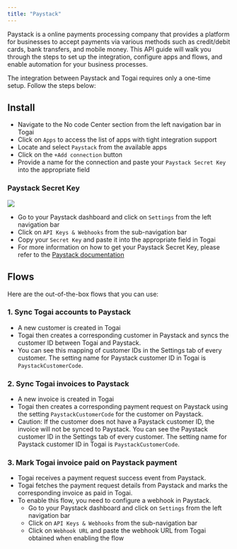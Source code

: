 ```yaml
---
title: "Paystack"
---
```


Paystack is a online payments processing company that provides a platform for businesses to accept payments via various methods such as credit/debit cards, bank transfers, and mobile money. This API guide will walk you through the steps to set up the integration, configure apps and flows, and enable automation for your business processes.

The integration between Paystack and Togai requires only a one-time setup. Follow the steps below:

## Install
   * Navigate to the No code Center section from the left navigation bar in Togai  
   * Click on `Apps` to access the list of apps with tight integration support  
   * Locate and select `Paystack` from the available apps  
   * Click on the `+Add connection` button  
   * Provide a name for the connection and paste your `Paystack Secret Key` into the appropriate field

### Paystack Secret Key
![](/docs/integrations/images/paystack-secret-key.png)

* Go to your Paystack dashboard and click on `Settings` from the left navigation bar
* Click on `API Keys & Webhooks` from the sub-navigation bar
* Copy your `Secret Key` and paste it into the appropriate field in Togai 
* For more information on how to get your Paystack Secret Key, please refer to the [Paystack documentation](https://support.paystack.com/hc/en-us/articles/360011508199-How-do-I-generate-new-API-keys-#:~:text=On%20your%20Dashboard%2C%20go%20to,'Generate%20new%20secret%20key'.)

## Flows
Here are the out-of-the-box flows that you can use: 

### **1\. Sync Togai accounts to Paystack**

* A new customer is created in Togai
* Togai then creates a corresponding customer in Paystack and syncs the customer ID between Togai and Paystack.
* You can see this mapping of customer IDs in the Settings tab of every customer. The setting name for Paystack customer ID in Togai is `PaystackCustomerCode`.

### **2\. Sync Togai invoices to Paystack**

* A new invoice is created in Togai
* Togai then creates a corresponding payment request on Paystack using the setting `PaystackCustomerCode` for the customer on Paystack.
* Caution: If the customer does not have a Paystack customer ID, the invoice will not be synced to Paystack. You can see the Paystack customer ID in the Settings tab of every customer. The setting name for Paystack customer ID in Togai is `PaystackCustomerCode`.

### **3\. Mark Togai invoice paid on Paystack payment**

* Togai receives a payment request success event from Paystack.
* Togai fetches the payment request details from Paystack and marks the corresponding invoice as paid in Togai.
* To enable this flow, you need to configure a webhook in Paystack.
    * Go to your Paystack dashboard and click on `Settings` from the left navigation bar
    * Click on `API Keys & Webhooks` from the sub-navigation bar
    * Click on `Webhook URL` and paste the webhook URL from Togai obtained when enabling the flow